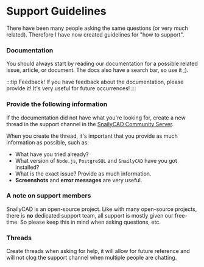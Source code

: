 # Support Guidelines

There have been many people asking the same questions (or very much related). Therefore I have now created guidelines for "how to support".

### Documentation

You should always start by reading our documentation for a possible related issue, article, or document. The docs also have a search bar, so use it ;).

:::tip Feedback!
If you have feedback about the documentation, please provide it! It's very useful for future occurrences!
:::

### Provide the following information

If the documentation did not have what you're looking for,
create a new thread in the support channel in the [SnailyCAD Community Server](https://discord.gg/eGnrPqEH7U).

When you create the thread, it's important that you provide as much information as possible, such as:

- What have you tried already?
- What version of `Node.js`, `PostgreSQL` and `SnailyCAD` have you got installed?
- What is the exact issue? Provide as much information.
- **Screenshots** and **error messages** are very useful.

### A note on support members

SnailyCAD is an open-source project. Like with many open-source projects, there is **no** dedicated support team, all support is mostly given our free-time. So please keep this in mind when asking questions, etc.

### Threads

Create threads when asking for help, it will allow for future reference and will not clog the support channel when multiple people are chatting.
